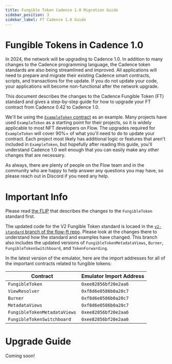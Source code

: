 ```yaml
---
title: Fungible Token Cadence 1.0 Migration Guide
sidebar_position: 3
sidebar_label: FT Cadence 1.0 Guide
---
```


# Fungible Tokens in Cadence 1.0

In 2024, the network will be upgrading to Cadence 1.0. 
In addition to many changes to the Cadence programming language,
the Cadence token standards are also being streamlined and improved.
All applications will need to prepare and migrate their existing
Cadence smart contracts, scripts, and transactions for the update.
If you do not update your code, your applications will become non-functional
after the network upgrade.

This document describes the changes to the Cadence Fungible Token (FT) standard and
gives a step-by-step guide for how to upgrade your FT contract from Cadence 0.42
to Cadence 1.0.

We'll be using the [`ExampleToken` contract](https://github.com/onflow/flow-ft/blob/v2-standard/contracts/ExampleToken.cdc)
as an example. Many projects have used `ExampleToken` as a starting point for their projects,
so it is widely applicable to most NFT developers on Flow.
The upgrades required for `ExampleToken` will cover 90%+ of what you'll 
need to do to update your contract. Each project most likely has
additional logic or features that aren't included in `ExampleToken`,
but hopefully after reading this guide, you'll understand Cadence 1.0
well enough that you can easily make any other changes that are necessary.

As always, there are plenty of people on the Flow team and in the community 
who are happy to help answer any questions you may have, so please reach out
in Discord if you need any help.

# Important Info

Please read [the FLIP](https://github.com/onflow/flips/pull/55)
that describes the changes to the `FungibleToken` standard first.

The updated code for the V2 Fungible Token standard is locaed in the
[`v2-standard` branch of the flow-ft repo](https://github.com/onflow/flow-ft/pull/131).
Please look at the changes there to understand how the standard and examples have changed.
This branch also includes the updated versions of `FungibleTokenMetadataViews`,
`Burner`, `FungibleTokenSwitchboard`, and `TokenForwarding`.

In the latest version of the emulator, here are the import addresses
for all of the important contracts related to fungible tokens:

| Contract                    | Emulator Import Address |
| --------------------------- | ----------------------- |
| `FungibleToken`             | `0xee82856bf20e2aa6`    |
| `ViewResolver`              | `0xf8d6e0586b0a20c7`    |
| `Burner`                    | `0xf8d6e0586b0a20c7`    |
| `MetadataViews`             | `0xf8d6e0586b0a20c7`    |
| `FungibleTokenMetadataViews`| `0xee82856bf20e2aa6`    |
| `FungibleTokenSwitchboard`  | `0xee82856bf20e2aa6`    |

# Upgrade Guide

Coming soon!